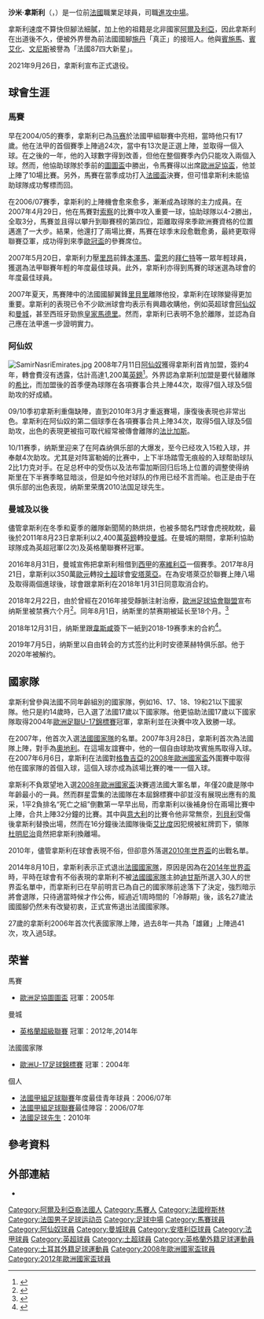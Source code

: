 {{noteTA|G1=足球|G2=ligue|G3=英超|G4=uefa
|T=zh-cn:萨米尔·纳斯里;zh-hk:沙米·拿斯利;zh-tw:薩米爾·納斯里;
|1=zh-cn:萨米尔;zh-hk:沙米;zh-tw:薩米爾;
|2=zh-cn:纳斯里;zh-hk:拿斯利;zh-tw:納斯里;
|3=zh-cn:索肖; zh-hk:索察;zh-tw:索肖;
|4=zh-cn:里贝里;zh-hk:列貝利;zh-tw:里貝里;
|5=zh-cn:本泽马;zh-hk:賓施馬;zh-mo:賓森馬;zh-tw:本澤馬;
|6=zh-cn:本阿尔法;zh-hk:賓艾化;zh-tw:本阿爾法;
|7=zh-cn:梅内;zh-hk:文尼斯;zh-tw:梅內茲;
|8=zh-hans:法布雷加斯;zh-hant:法布雷加斯;zh-hk:法比加斯;
}}
{{Football player infobox
| playername = 沙米·拿斯利<br />''Samir Nasri''
| fullname       = Samir Nasri<ref>{{cite web |url=http://actas.rfef.es/actas/RFEF_CmpActa1?cod_primaria=1000144&CodActa=37293 |title=Acta del Partido celebrado el 29 de octubre de 2016, en Gijón |trans-title=Minutes of the Match held on 29 October 2016, in Gijón |publisher=Royal Spanish Football Federation |access-date=15 June 2019 |language=es |archive-date=2016-11-03 |archive-url=https://web.archive.org/web/20161103220415/http://actas.rfef.es/actas/RFEF_CmpActa1?cod_primaria=1000144&CodActa=37293 |dead-url=no }}</ref>
| nickname = [[尹光|尹光]]
| image          = Samir Nasri Euro 2012 v2.jpg
| image_size     =
| dateofbirth = {{birth date and age|1987|6|26}}
| cityofbirth = [[馬賽|馬賽]]
| countryofbirth = {{FRA}}
| height         = 1.75 m<ref>{{cite news |url=http://www.mcfc.co.uk/Players/Midfielders/Samir-Nasri |title=Manchester City Profile |publisher=[[曼彻斯特城足球俱乐部|曼彻斯特城足球俱乐部]] |date=26 August 2011 |access-date=26 August 2011 |archive-date=2018-12-25 |archive-url=https://web.archive.org/web/20181225164737/https://www.mancity.com/ |dead-url=no }}</ref>
| position = [[中場|中場]]
| currentclub    = 
| clubnumber     = 
| youthyears1 = 1993-1996
| youthclubs1 = Pennes Mirabeau
| youthyears2 = 2000-2004
| youthclubs2 = [[马赛奥林匹克|马赛]]
| years1         = 2004–2008
| years2         = 2008–2011
| years3         = 2011–2017
| years4         = 2016–2017
| years5         = 2017–2018
| years6         = 2019
| clubs1         = [[马赛奥林匹克|马赛]]
| clubs2         = [[阿森纳足球俱乐部|阿森纳]]
| clubs3         = [[曼徹斯特城足球會|曼城]]
| clubs4         = → [[塞維利亞足球俱樂部|塞維利亞]] (外借)
| clubs5         = {{link-en|安塔萊亞|Antalyaspor}}
| clubs6 = [[韋斯咸足球會|韋斯咸]]
| caps1          = 121
| caps2          = 86
| caps3          = 124
| caps4          = 23
| caps5          = 8
| caps6          = 5
| goals1         = 11
| goals2         = 18
| goals3         = 18
| goals4         = 2      
| goals5         = 2
| goals6         = 0
| years7         = 2019–2020
| clubs7         = [[皇家安德萊赫特體育俱樂部|安德萊赫特]]
| caps7          = 7
| goals7         = 1
| nationalyears1 = 2002–2003
| nationalyears2 = 2003–2004
| nationalyears3 = 2004–2005
| nationalyears4 = 2005–2006
| nationalyears5 = 2006–2007
| nationalyears6 = 2007–2013
| nationalteam1  = [[法國16歲以下國家足球隊|法國U16]]
| nationalteam2  = [[法國17歲以下國家足球隊|法國U17]]
| nationalteam3  = [[法國18歲以下國家足球隊|法國U18]]
| nationalteam4  = [[法國19歲以下國家足球隊|法國U19]]
| nationalteam5  = [[法國21歲以下國家足球隊|法國U21]]
| nationalteam6  = [[法國國家足球隊|法國]]
| nationalcaps1  = 16
| nationalcaps2  = 16
| nationalcaps3  = 4
| nationalcaps4  = 10
| nationalcaps5  = 4
| nationalcaps6  = 41
| nationalgoals1 = 8
| nationalgoals2 = 6
| nationalgoals3 = 0
| nationalgoals4 = 5
| nationalgoals5 = 0
| nationalgoals6 = 5
| pcupdate = 2018年2月1日
| ntupdate = 2018年2月1日
}}{{中文譯名
| english    = Samir '''Nasri'''
| putonghua  = 纳斯里
| taiwan     = 納斯里
| cantonese  = 拿斯利<small>（[[香港有線電視體育平台|有線電視]]、[[now_sport|now sport]]）</small><br />拿斯尼<small>（香港主要報章）</small>
|}}

'''沙米·拿斯利'''（{{lang-fr|'''Samir Nasri'''}}，{{bd|1987年|6月26日|catIdx=Nasri, Samir}}）是一位前[[法國|法國]]職業足球員，司職[[進攻中場|進攻中場]]。

拿斯利速度不算快但腳法細膩，加上他的祖籍是北非國家[[阿爾及利亞|阿爾及利亞]]，因此拿斯利在出道後不久，便被外界譽為前法國國腳[[施丹|施丹]]「真正」的接班人。他與[[卡里姆·本泽马|賓施馬]]、[[哈特姆·本阿尔法|賓艾化]]、[[杰雷米·梅內|文尼斯]]被譽為「法國87四大新星」。

2021年9月26日，拿斯利宣布正式退役。

== 球會生涯 ==
=== 馬賽 ===
早在2004/05的賽季，拿斯利已為[[马赛奥林匹克|马赛]]於法國甲組聯賽中亮相，當時他只有17歲。他在法甲的首個賽季上陣過24次，當中有13次是正選上陣，並取得一個入球。在之後的一年，他的入球數字得到改善，但他在整個賽季內仍只能攻入兩個入球。然而，他協助球隊於季前的[[歐洲足協圖圖盃|圖圖盃]]中勝出，令馬賽得以出席[[歐洲足協盃|歐洲足協盃]]，他並上陣了10場比賽。另外，馬賽在當季成功打入[[法國盃|法國盃]]決賽，但可惜拿斯利未能協助球隊成功奪標而回。

在2006/07賽季，拿斯利的上陣機會愈來愈多，漸漸成為球隊的主力成員。在2007年4月29日，他在馬賽對[[索肖足球俱樂部|索察]]的比賽中攻入重要一球，協助球隊以4-2勝出，全取3分，馬賽並且得以攀升到聯賽榜的第四位，距離取得來季歐洲賽資格的位置邁進了一大步。結果，他還打了兩場比賽，馬賽在球季末段愈戰愈勇，最終更取得聯賽亞軍，成功得到來季[[歐冠盃|歐冠盃]]的參賽席位。

2007年5月20日，拿斯利力壓[[里昂足球俱樂部|里昂]]前鋒[[卡裡姆·本澤馬|本澤馬]]、[[雷恩足球會|雷恩]]的[[吉米·布莱恩德|拜仁特]]等一眾年輕球員，獲選為法甲聯賽年輕的年度最佳球員。此外，拿斯利亦得到馬賽的球迷選為球會的年度最佳球員。

2007年夏天，馬賽陣中的法國國腳翼鋒[[弗蘭克·里貝里|里貝里]]離隊他投，拿斯利在球隊變得更加重要。拿斯利的表現已令不少歐洲球會均表示有興趣收購他，例如英超球會[[阿仙奴|阿仙奴]]和[[曼城|曼城]]，甚至西班牙勁旅[[皇家馬德里|皇家馬德里]]。然而，拿斯利已表明不急於離隊，並認為自己應在法甲進一步證明實力。

=== 阿仙奴 ===
[[File:SamirNasriEmirates.jpg|thumb]]
2008年7月11日[[阿仙奴|阿仙奴]]獲得拿斯利首肯加盟，簽約4年，轉會費沒有透露，估計高達1,200萬[[英鎊|英鎊]]<ref>{{Cite web |url=http://news.bbc.co.uk/sport2/hi/football/teams/a/arsenal/7462281.stm |title=Nasri completes move to Arsenal |accessdate=2008-06-19 |archive-date=2008-07-19 |archive-url=https://web.archive.org/web/20080719123830/http://news.bbc.co.uk/sport2/hi/football/teams/a/arsenal/7462281.stm |dead-url=no }}</ref>。外界認為拿斯利加盟是要代替離隊的[[阿歷山大·希比|希比]]，而加盟後的首季便為球隊在各項賽事合共上陣44次，取得7個入球及5個助攻的好成績。

09/10季初拿斯利重傷缺陣，直到2010年3月才重返賽場，康復後表現也非常出色。拿斯利在阿仙奴的第二個球季在各項賽事合共上陣34次，取得5個入球及5個助攻，出色的表現更被指可取代經常被傳會離隊的[[法比加斯|法比加斯]]。

10/11赛季，纳斯里迎来了在阿森纳俱乐部的大爆发，至今已经攻入15粒入球，并奉献4次助攻。尤其是对阵富勒姆的比赛中，上下半场踏雪无痕般的入球帮助球队2比1力克对手。在足总杯中的受伤以及法布雷加斯回归后场上位置的调整使得纳斯里在下半赛季略显暗淡，但是如今他对球队的作用已经不言而喻。也正是由于在俱乐部的出色表现，纳斯里荣膺2010法国足球先生。

=== 曼城及以後 ===
儘管拿斯利在冬季和夏季的離隊新聞鬧的熱烘烘，也被多間名門球會虎視眈眈，最後於2011年8月23日拿斯利以2,400萬[[英鎊|英鎊]]轉投[[曼彻斯特城足球俱乐部|曼城]]。在曼城的期間，拿斯利協助球隊成為英超冠軍(2次)及英格蘭聯賽杯冠軍。

2016年8月31日，曼城宣佈把拿斯利租借到[[西班牙甲組聯賽|西甲]]的[[塞維利亞足球俱樂部|塞維利亞]]一個賽季。2017年8月21日，拿斯利以350萬[[歐元|歐元]]轉投[[土超|土超]]球會[[安塔萊亞體育|安塔萊亞]]。在為安塔萊亞於聯賽上陣八場及取得兩個進球後，球會跟拿斯利在2018年1月31日同意取消合約。

2018年2月22日，由於曾經在2016年接受靜脈注射治療，[[歐洲足球協會聯盟|歐洲足球協會聯盟]]宣布纳斯里被禁赛六个月<ref>{{cite web|url=https://www.upower.com.hk/article/165952-%E9%81%95%E8%A6%8F%E6%B3%A8%E5%B0%84%E7%8A%AF%E7%A6%81-%E5%A4%B1%E6%A5%AD%E6%8B%BF%E6%96%AF%E5%88%A9%E8%A2%AB%E7%BD%B0%E5%81%9C%E8%B3%BD%E5%8D%8A%E5%B9%B4|title=違規注射犯禁 失業拿斯利被罰停賽半年|date=2018年2月28日|work=UPower|accessdate=|archive-date=2018年9月22日|archive-url=https://web.archive.org/web/20180922211459/https://www.upower.com.hk/article/165952-%e9%81%95%e8%a6%8f%e6%b3%a8%e5%b0%84%e7%8a%af%e7%a6%81-%e5%a4%b1%e6%a5%ad%e6%8b%bf%e6%96%af%e5%88%a9%e8%a2%ab%e7%bd%b0%e5%81%9c%e8%b3%bd%e5%8d%8a%e5%b9%b4|dead-url=no}}</ref>。同年8月1日，纳斯里的禁赛期被延长至18个月。<ref>{{cite web|url=https://sports.qq.com/a/20180802/001897.htm|title=欧足联宣布纳斯里禁药事件上诉失败 延长禁赛1年|date=2018年8月2日|work=腾讯体育|accessdate=|archive-date=2018年9月22日|archive-url=https://web.archive.org/web/20180922173329/https://sports.qq.com/a/20180802/001897.htm|dead-url=no}}</ref>

2018年12月31日，纳斯里跟[[韋斯咸足球會|韋斯咸]]簽下一紙到2018-19赛季末的合約<ref>{{cite web|url=https://www.whufc.com/news/articles/2018/december/31-december/hammers-sign-premier-league-title-winner-samir-nasri#PZ9BP8w8UUAbE9Xb.99|title=Hammers sign Premier League title winner Samir Nasri|date=2018年12月31日|accessdate=|archive-date=2019年1月1日|archive-url=https://web.archive.org/web/20190101002858/https://www.whufc.com/news/articles/2018/december/31-december/hammers-sign-premier-league-title-winner-samir-nasri#PZ9BP8w8UUAbE9Xb.99|dead-url=no}}</ref>。

2019年7月5日，纳斯里以自由转会的方式签约比利时安德莱赫特俱乐部。他于2020年被解约。

== 國家隊 ==
拿斯利曾參與法國不同年齡組別的國家隊，例如16、17、18、19和21以下國家隊。他只是約14歲時，已入選了法國17歲以下國家隊。他更協助法國17歲以下國家隊取得2004年[[歐洲U-17足球錦標賽|歐洲足聯U-17錦標賽]]冠軍，拿斯利並在決賽中攻入致勝一球。

在2007年，他首次入選[[法國國家足球隊|法國國家隊]]的名單。2007年3月28日，拿斯利首次為法國隊上陣，對手為[[奧地利國家足球隊|奧地利]]。在這場友誼賽中，他的一個自由球助攻賓施馬取得入球。在2007年6月6日，拿斯利在法國對[[格魯吉亞國家足球隊|格魯吉亞]]的[[2008年欧洲足球锦标赛|2008年歐洲國家盃]]外圍賽中取得他在國家隊的首個入球，這個入球亦成為該場比賽的唯一一個入球。

拿斯利不負眾望地入選[[2008年欧洲足球锦标赛|2008年歐洲國家盃]]決賽週法國大軍名單，年僅20歲是隊中年齡最小的一員。然而群星雲集的法國隊在本屆錦標賽中卻並沒有展現出應有的風采，1平2負排名“死亡之組”倒數第一早早出局，而拿斯利以後補身份在兩場比賽中上陣，合共上陣32分鐘的比賽。其中與[[意大利國家足球隊|意大利]]的比賽令他非常無奈，[[弗蘭克·里貝里|列貝利]]受傷後拿斯利替換出場，然而在16分鐘後法國隊後衛[[埃里克·阿比达尔|艾比度]]因犯規被紅牌罰下，領隊[[雷蒙·多梅内克|杜明尼治]]竟然把拿斯利換離場。

2010年，儘管拿斯利在球會表現不俗，但卻意外落選[[2010年世界盃足球賽|2010年世界盃]]的出戰名單。

2014年8月10日，拿斯利表示正式退出[[法國國家足球隊|法國國家隊]]，原因是因為在[[2014年世界盃足球賽|2014年世界盃]]時，平時在球會有不俗表現的拿斯利不被[[法國國家足球隊|法國國家隊]]主帥[[迪甘斯|迪甘斯]]所選入30人的世界盃名單中，而拿斯利已在早前明言已為自己的國家隊前途落下了決定，強烈暗示將會退隊，只待適當時候才作公佈，經過近1周時間的「冷靜期」後，該名27歲法國國腳仍然未有改變初衷，正式宣佈退出法國國家隊。

27歲的拿斯利2006年首次代表國家隊上陣，過去8年一共為「雄雞」上陣過41次，攻入過5球。

== 荣誉 ==
;馬賽
* [[歐洲足協圖圖盃|歐洲足協圖圖盃]] 冠軍：2005年
;曼城
* [[英格蘭超級聯賽|英格蘭超級聯賽]] 冠軍：2012年,2014年

;法國國家隊
* [[歐洲U-17足球錦標賽|歐洲U-17足球錦標賽]] 冠軍：2004年

;個人
* [[法国足球甲级联赛|法國甲組足球聯賽]]年度最佳青年球員：2006/07年
* [[法国足球甲级联赛|法國甲組足球聯賽]]最佳陣容：2006/07年
* [[法國足球先生|法國足球先生]]：2010年

== 參考資料 ==
{{reflist}}

== 外部連結 ==
{{Commons category|Samir Nasri}}
* {{soccerbase|40640}}

{{2008年欧洲足球锦标赛法国参赛名单}}
{{2012年欧洲足球锦标赛法国参赛名单}}
{{法甲年度最佳青年球員}}
{{2010/11年英超PFA年度最佳陣容}}

{{DEFAULTSORT:Nasri, Samir}}
[[Category:阿爾及利亞裔法國人|Category:阿爾及利亞裔法國人]]
[[Category:馬賽人|Category:馬賽人]]
[[Category:法國穆斯林|Category:法國穆斯林]]
[[Category:法国男子足球运动员|Category:法国男子足球运动员]]
[[Category:足球中場|Category:足球中場]]
[[Category:馬賽球員|Category:馬賽球員]]
[[Category:阿仙奴球員|Category:阿仙奴球員]]
[[Category:曼城球員|Category:曼城球員]]
[[Category:安塔利亞球員|Category:安塔利亞球員]]
[[Category:法甲球員|Category:法甲球員]]
[[Category:英超球員|Category:英超球員]]
[[Category:土超球員|Category:土超球員]]
[[Category:英格蘭外籍足球運動員|Category:英格蘭外籍足球運動員]]
[[Category:土耳其外籍足球運動員|Category:土耳其外籍足球運動員]]
[[Category:2008年歐洲國家盃球員|Category:2008年歐洲國家盃球員]]
[[Category:2012年歐洲國家盃球員|Category:2012年歐洲國家盃球員]]